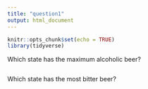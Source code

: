 ```yaml
---
title: "question1"
output: html_document
---
```


```r
knitr::opts_chunk$set(echo = TRUE)
library(tidyverse)
```

Which state has the maximum alcoholic beer?
```r
```

Which state has the most bitter beer?
```r
```
